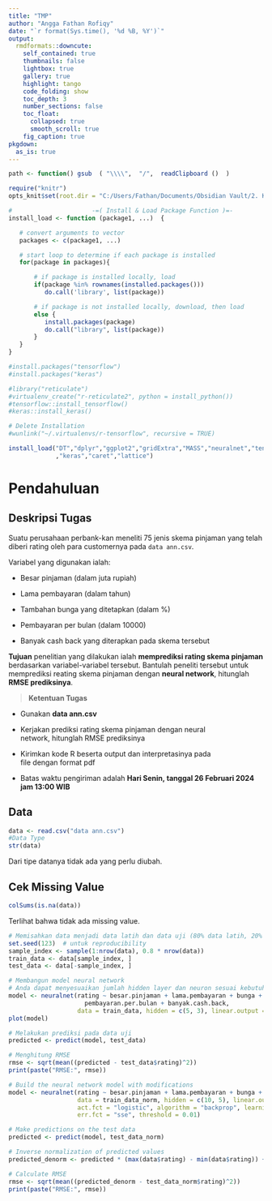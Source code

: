 ```yaml
---
title: "TMP"
author: "Angga Fathan Rofiqy"
date: "`r format(Sys.time(), '%d %B, %Y')`"
output:
  rmdformats::downcute:
    self_contained: true
    thumbnails: false
    lightbox: true
    gallery: true
    highlight: tango
    code_folding: show
    toc_depth: 3
    number_sections: false
    toc_float:
      collapsed: true
      smooth_scroll: true
    fig_caption: true
pkgdown:
  as_is: true
---
```


```r
path <- function() gsub  ( "\\\\",  "/",  readClipboard ()  )

require("knitr")
opts_knit$set(root.dir = "C:/Users/Fathan/Documents/Obsidian Vault/2. Kuliah/Smt 6/2. Teknik Pembelajaran Mesin/Project/Kuliah Tugas Individu 1")

#                      -=( Install & Load Package Function )=-
install_load <- function (package1, ...)  {   

   # convert arguments to vector
   packages <- c(package1, ...)

   # start loop to determine if each package is installed
   for(package in packages){

       # if package is installed locally, load
       if(package %in% rownames(installed.packages()))
          do.call('library', list(package))

       # if package is not installed locally, download, then load
       else {
          install.packages(package)
          do.call("library", list(package))
       }
   } 
}

#install.packages("tensorflow")
#install.packages("keras")

#library("reticulate")
#virtualenv_create("r-reticulate2", python = install_python())
#tensorflow::install_tensorflow()
#keras::install_keras()

# Delete Installation
#wunlink("~/.virtualenvs/r-tensorflow", recursive = TRUE)

install_load("DT","dplyr","ggplot2","gridExtra","MASS","neuralnet","tensorflow"
             ,"keras","caret","lattice")
```

# Pendahuluan

## Deskripsi Tugas

Suatu perusahaan perbank-kan meneliti 75 jenis skema pinjaman yang telah diberi rating oleh para customernya pada `data ann.csv`.

Variabel yang digunakan ialah:

-   Besar pinjaman (dalam juta rupiah)

-   Lama pembayaran (dalam tahun)

-   Tambahan bunga yang ditetapkan (dalam %)

-   Pembayaran per bulan (dalam 10000)

-   Banyak cash back yang diterapkan pada skema tersebut

**Tujuan** penelitian yang dilakukan ialah **memprediksi rating skema pinjaman** berdasarkan variabel-variabel tersebut. Bantulah peneliti tersebut untuk memprediksi reating skema pinjaman dengan **neural network**, hitunglah **RMSE prediksinya**.

> **Ketentuan Tugas**

-   Gunakan **data ann.csv**

-   Kerjakan prediksi rating skema pinjaman dengan neural network, hitunglah RMSE prediksinya

-   Kirimkan kode R beserta output dan interpretasinya pada file dengan format pdf

-   Batas waktu pengiriman adalah **Hari Senin, tanggal 26 Februari 2024 jam 13:00 WIB** 

## Data

```r
data <- read.csv("data ann.csv")
#Data Type
str(data)
```

Dari tipe datanya tidak ada yang perlu diubah.

## Cek Missing Value

```r
colSums(is.na(data))
```

Terlihat bahwa tidak ada missing value.

```r
# Memisahkan data menjadi data latih dan data uji (80% data latih, 20% data uji)
set.seed(123)  # untuk reproducibility
sample_index <- sample(1:nrow(data), 0.8 * nrow(data))
train_data <- data[sample_index, ]
test_data <- data[-sample_index, ]

# Membangun model neural network
# Anda dapat menyesuaikan jumlah hidden layer dan neuron sesuai kebutuhan
model <- neuralnet(rating ~ besar.pinjaman + lama.pembayaran + bunga + 
                     pembayaran.per.bulan + banyak.cash.back,
                   data = train_data, hidden = c(5, 3), linear.output = TRUE)
plot(model)

# Melakukan prediksi pada data uji
predicted <- predict(model, test_data)

# Menghitung RMSE
rmse <- sqrt(mean((predicted - test_data$rating)^2))
print(paste("RMSE:", rmse))
```

```r
# Build the neural network model with modifications
model <- neuralnet(rating ~ besar.pinjaman + lama.pembayaran + bunga + pembayaran.per.bulan + banyak.cash.back,
                   data = train_data_norm, hidden = c(10, 5), linear.output = TRUE,
                   act.fct = "logistic", algorithm = "backprop", learningrate = 0.01, 
                   err.fct = "sse", threshold = 0.01)

# Make predictions on the test data
predicted <- predict(model, test_data_norm)

# Inverse normalization of predicted values
predicted_denorm <- predicted * (max(data$rating) - min(data$rating)) + min(data$rating)

# Calculate RMSE
rmse <- sqrt(mean((predicted_denorm - test_data_norm$rating)^2))
print(paste("RMSE:", rmse))

```
